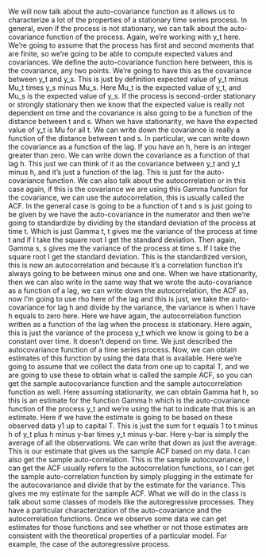 <!-- transcript of https://www.coursera.org/learn/bayesian-statistics-time-series-analysis/lecture/NAvep/the-autocorrelation-function-acf -->

We will now talk about the auto-covariance
function as it allows us to characterize a lot
of the properties of a stationary time
series process. In general, even if the
process is not stationary, we can talk about the auto-covariance function
of the process. Again, we're working
with y_t here. We're going to assume that the process has first and second moments
that are finite, so we're going to
be able to compute expected values and covariances. We define the auto-covariance
function here between, this is the covariance,
any two points. We're going to have
this as the covariance between y_t and y_s. This is just by definition
expected value of y_t minus Mu_t times
y_s minus Mu_s. Here Mu_t is the
expected value of y_t, and Mu_s is the
expected value of y_s. If the process is second-order stationary or strongly
stationary then we know that the expected
value is really not dependent on time and
the covariance is also going to be a function
of the distance between t and s. When we have stationarity, we have the expected value
of y_t is Mu for all t. We can write down
the covariance is really a function
of the distance between t and s. In particular, we can write down the covariance as a
function of the lag. If you have an h, here is an integer
greater than zero. We can write down the covariance as a function of that lag h. This just we can think of it as the
covariance between y_t and y_t minus h, and it's just a
function of the lag. This is just for the
auto-covariance function. We can also talk about the autocorrelation or
in this case again, if this is the
covariance we are using this Gamma function
for the covariance, we can use the autocorrelation, this is usually called the ACF. In the general case is
going to be a function of t and s is just going to be given by we have the auto-covariance in
the numerator and then we're going to standardize by dividing by the
standard deviation of the process at time
t. Which is just Gamma t, t gives me the variance of
the process at time t and if I take the square root I
get the standard deviation. Then again, Gamma s, s gives me the variance
of the process at time s. If I take the square root I get the standard deviation. This is the
standardized version, this is now an autocorrelation
and because it's a correlation function it's always going to be between
minus one and one. When we have stationarity, then we can also write
in the same way that we wrote the auto-covariance
as a function of a lag, we can write down
the autocorrelation, the ACF as, now I'm going to use rho here of the lag and this is just, we take the auto-covariance for lag h and divide
by the variance, the variance is when I have
h equals to zero here. Here we have again, the autocorrelation
function written as a function of the lag when
the process is stationary. Here again, this is
just the variance of the process y_t which we know is going to be
a constant over time. It doesn't depend on time. We just described the
autocovariance function of a time series process. Now, we can obtain estimates of this function by using the
data that is available. Here we're going to
assume that we collect the data from one up to capital T, and we are going to
use these to obtain what is called the sample ACF, so you can get the sample
autocovariance function and the sample autocorrelation
function as well. Here assuming stationarity, we can obtain Gamma hat h, so this is an estimate for
the function Gamma h which is the auto-covariance
function of the process y_t and we're using the hat to indicate that
this is an estimate. Here if we have the
estimate is going to be based on these
observed data y1 up to capital T. This is just
the sum for t equals 1 to t minus h of y_t plus h minus y-bar times
y_t minus y-bar. Here y-bar is simply the average
of all the observations. We can write that down
as just the average. This is our estimate that gives us the sample ACF based on my data. I can also get the
sample auto-correlation. This is the sample
autocovariance, I can get the ACF
usually refers to the autocorrelation functions, so I can get the sample
auto-correlation function by simply plugging in the estimate for
the autocovariance and divide that by the
estimate for the variance. This gives me my estimate
for the sample ACF. What we will do in the
class is talk about some classes of models like
the autoregressive processes. They have a particular
characterization of the auto-covariance and the
autocorrelation functions. Once we observe some data we can get estimates for those
functions and see whether or not those estimates
are consistent with the theoretical properties
of a particular model. For example, the case of
the autoregressive process.